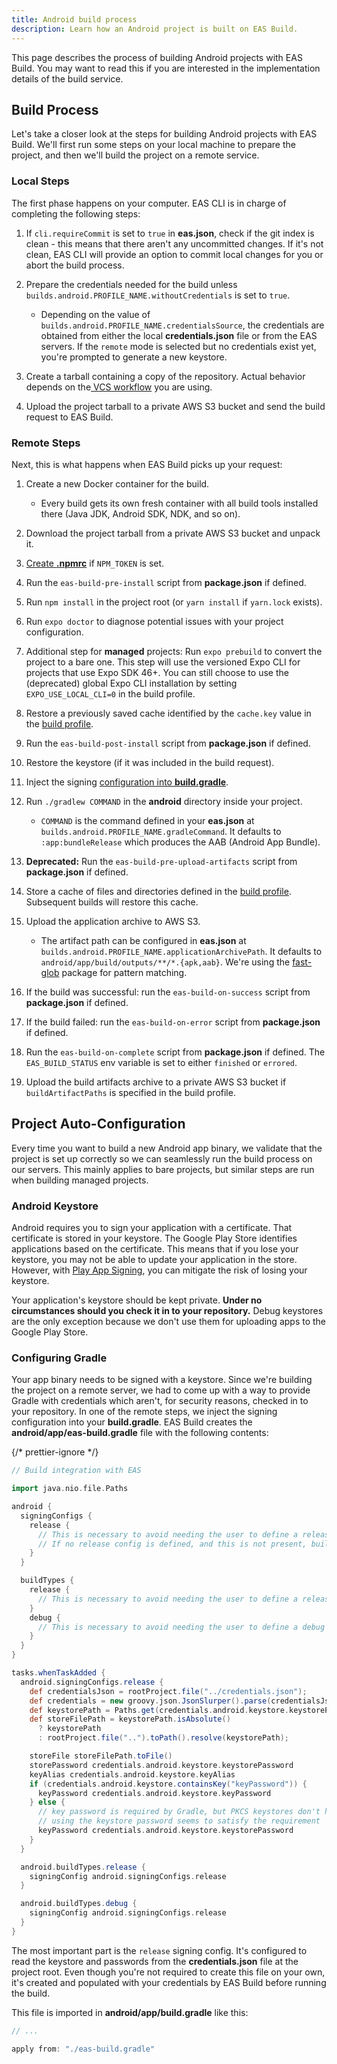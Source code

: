 ```yaml
---
title: Android build process
description: Learn how an Android project is built on EAS Build.
---
```


This page describes the process of building Android projects with EAS Build. You may want to read this if you are interested in the implementation details of the build service.

## Build Process

Let's take a closer look at the steps for building Android projects with EAS Build. We'll first run some steps on your local machine to prepare the project, and then we'll build the project on a remote service.

### Local Steps

The first phase happens on your computer. EAS CLI is in charge of completing the following steps:

1. If `cli.requireCommit` is set to `true` in **eas.json**, check if the git index is clean - this means that there aren't any uncommitted changes. If it's not clean, EAS CLI will provide an option to commit local changes for you or abort the build process.
1. Prepare the credentials needed for the build unless `builds.android.PROFILE_NAME.withoutCredentials` is set to `true`.

   - Depending on the value of `builds.android.PROFILE_NAME.credentialsSource`, the credentials are obtained from either the local **credentials.json** file or from the EAS servers. If the `remote` mode is selected but no credentials exist yet, you're prompted to generate a new keystore.

1. Create a tarball containing a copy of the repository. Actual behavior depends on the[ VCS workflow](https://expo.fyi/eas-vcs-workflow) you are using.
1. Upload the project tarball to a private AWS S3 bucket and send the build request to EAS Build.

### Remote Steps

Next, this is what happens when EAS Build picks up your request:

1. Create a new Docker container for the build.

   - Every build gets its own fresh container with all build tools installed there (Java JDK, Android SDK, NDK, and so on).

1. Download the project tarball from a private AWS S3 bucket and unpack it.
1. [Create **.npmrc**](/build-reference/private-npm-packages) if `NPM_TOKEN` is set.
1. Run the `eas-build-pre-install` script from **package.json** if defined.
1. Run `npm install` in the project root (or `yarn install` if `yarn.lock` exists).
1. Run `expo doctor` to diagnose potential issues with your project configuration.
1. Additional step for **managed** projects: Run `expo prebuild` to convert the project to a bare one. This step will use the versioned Expo CLI for projects that use Expo SDK 46+. You can still choose to use the (deprecated) global Expo CLI installation by setting `EXPO_USE_LOCAL_CLI=0` in the build profile.
1. Restore a previously saved cache identified by the `cache.key` value in the [build profile](/build/eas-json).
1. Run the `eas-build-post-install` script from **package.json** if defined.
1. Restore the keystore (if it was included in the build request).
1. Inject the signing [configuration into **build.gradle**](#configuring-gradle).
1. Run `./gradlew COMMAND` in the **android** directory inside your project.

   - `COMMAND` is the command defined in your **eas.json** at `builds.android.PROFILE_NAME.gradleCommand`. It defaults to `:app:bundleRelease` which produces the AAB (Android App Bundle).

1. **Deprecated:** Run the `eas-build-pre-upload-artifacts` script from **package.json** if defined.
1. Store a cache of files and directories defined in the [build profile](/build/eas-json/). Subsequent builds will restore this cache.
1. Upload the application archive to AWS S3.

   - The artifact path can be configured in **eas.json** at `builds.android.PROFILE_NAME.applicationArchivePath`. It defaults to `android/app/build/outputs/**/*.{apk,aab}`. We're using the [fast-glob](https://github.com/mrmlnc/fast-glob#pattern-syntax) package for pattern matching.

1. If the build was successful: run the `eas-build-on-success` script from **package.json** if defined.
1. If the build failed: run the `eas-build-on-error` script from **package.json** if defined.
1. Run the `eas-build-on-complete` script from **package.json** if defined. The `EAS_BUILD_STATUS` env variable is set to either `finished` or `errored`.
1. Upload the build artifacts archive to a private AWS S3 bucket if `buildArtifactPaths` is specified in the build profile.

## Project Auto-Configuration

Every time you want to build a new Android app binary, we validate that the project is set up correctly so we can seamlessly run the build process on our servers. This mainly applies to bare projects, but similar steps are run when building managed projects.

### Android Keystore

Android requires you to sign your application with a certificate. That certificate is stored in your keystore. The Google Play Store identifies applications based on the certificate. This means that if you lose your keystore, you may not be able to update your application in the store. However, with [Play App Signing](https://developer.android.com/studio/publish/app-signing#app-signing-google-play), you can mitigate the risk of losing your keystore.

Your application's keystore should be kept private. **Under no circumstances should you check it in to your repository.** Debug keystores are the only exception because we don't use them for uploading apps to the Google Play Store.

### Configuring Gradle

Your app binary needs to be signed with a keystore. Since we're building the project on a remote server, we had to come up with a way to provide Gradle with credentials which aren't, for security reasons, checked in to your repository. In one of the remote steps, we inject the signing configuration into your **build.gradle**. EAS Build creates the **android/app/eas-build.gradle** file with the following contents:

{/* prettier-ignore */}
```groovy
// Build integration with EAS

import java.nio.file.Paths

android {
  signingConfigs {
    release {
      // This is necessary to avoid needing the user to define a release signing config manually
      // If no release config is defined, and this is not present, build for assembleRelease will crash
    }
  }

  buildTypes {
    release {
      // This is necessary to avoid needing the user to define a release build type manually
    }
    debug {
      // This is necessary to avoid needing the user to define a debug build type manually
    }
  }
}

tasks.whenTaskAdded {
  android.signingConfigs.release {
    def credentialsJson = rootProject.file("../credentials.json");
    def credentials = new groovy.json.JsonSlurper().parse(credentialsJson)
    def keystorePath = Paths.get(credentials.android.keystore.keystorePath);
    def storeFilePath = keystorePath.isAbsolute()
      ? keystorePath
      : rootProject.file("..").toPath().resolve(keystorePath);

    storeFile storeFilePath.toFile()
    storePassword credentials.android.keystore.keystorePassword
    keyAlias credentials.android.keystore.keyAlias
    if (credentials.android.keystore.containsKey("keyPassword")) {
      keyPassword credentials.android.keystore.keyPassword
    } else {
      // key password is required by Gradle, but PKCS keystores don't have one
      // using the keystore password seems to satisfy the requirement
      keyPassword credentials.android.keystore.keystorePassword
    }
  }

  android.buildTypes.release {
    signingConfig android.signingConfigs.release
  }

  android.buildTypes.debug {
    signingConfig android.signingConfigs.release
  }
}

```

The most important part is the `release` signing config. It's configured to read the keystore and passwords from the **credentials.json** file at the project root. Even though you're not required to create this file on your own, it's created and populated with your credentials by EAS Build before running the build.

This file is imported in **android/app/build.gradle** like this:

```groovy
// ...

apply from: "./eas-build.gradle"
```
